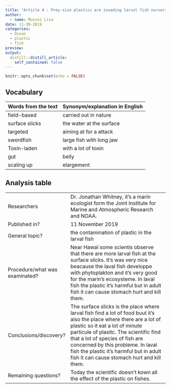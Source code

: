 ```yaml
---
title: "Article 4 : Prey-size plastics are invading larval fish nurseries"
author:
  - name: Mussoi Lisa
date: 11-30-2019
categories:
  - Ocean
  - plastic
  - fish
preview: 
output:
  distill::distill_article:
    self_contained: false
---
```

```r
knitr::opts_chunk$set(echo = FALSE)
```

## Vocabulary

| Words from the text | Synonym/explanation in English |
| ------------------- | ------------------------------ |
| field-based | carried out in nature |
| surface slicks | the water at the surface  | 
| targeted | aiming at for a attack |
| swordfish  | large fish with long jaw  |
| Toxin-laden  | with a lot of toxin |
| gut  | belly |
| scaling up |  elargement|


## Analysis table 

|                              |                                                                     |
| ---------------------------- | ------------------------------------------------------------------- |
| Researchers                  |  Dr. Jonathan Whitney, it's a marin ecologist form the Joint Institute for Marine and Atmospheric Research and NOAA.|
| Published in?                |  11 November 2019                                                     |
| General topic?               |  the contamination of plastic in the larval fish                      |
| Procedure/what was examinated? | Near Hawaï some scientis observe that there are more larval fish at the surface slicks. It's was very nice beacause the laval fish developpe with phytoplakton and it's very good for the marin's ecosysteme.  In laval fish the plastic it's harmful but in adult fish it can cause stomach hurt and kill them.|
| Conclusions/discovery?       |  The surface slicks is the place where larval fish find a lot of food buut it's also the place where there are a lot of plastic so it eat a lot of minute particule of plasitc. The scientific find that a lot of species of fish are concerned by this probleme.  In laval fish the plastic it's harmful but in adult fish it can cause stomach hurt and kill them.       |
| Remaining questions?         | Today the scientific doesn't kown all the effect of the plastic on fishes.  |







